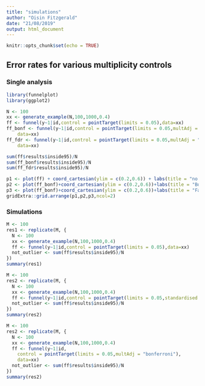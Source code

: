 ```yaml
---
title: "simulations"
author: "Oisin Fitzgerald"
date: "21/08/2019"
output: html_document
---
```


```r
knitr::opts_chunk$set(echo = TRUE)
```

## Error rates for various multiplicity controls

### Single analysis

```r
library(funnelplot)
library(ggplot2)
```

```r
N <- 100
xx <- generate_example(N,100,1000,0.4)
ff <- funnel(y~1|id,control = pointTarget(limits = 0.05),data=xx)
ff_bonf <- funnel(y~1|id,control = pointTarget(limits = 0.05,multAdj = "bonferroni"),
    data=xx)
ff_fdr <- funnel(y~1|id,control = pointTarget(limits = 0.05,multAdj = "fdr"),
    data=xx)

sum(ff$results$inside95)/N
sum(ff_bonf$results$inside95)/N
sum(ff_fdr$results$inside95)/N
```

```r
p1 <- plot(ff) + coord_cartesian(ylim = c(0.2,0.6)) + labs(title = "no multiplicity adjustment")
p2 <- plot(ff_bonf)+coord_cartesian(ylim = c(0.2,0.6))+labs(title = "Bonferroni")
p3 <- plot(ff_bonf)+coord_cartesian(ylim = c(0.2,0.6))+labs(title = "False discovery rate")
gridExtra::grid.arrange(p1,p2,p3,ncol=2)
```

### Simulations

```r
M <- 100
res1 <- replicate(M, {
  N <- 100
  xx <- generate_example(N,100,1000,0.4)
  ff <- funnel(y~1|id,control = pointTarget(limits = 0.05),data=xx)
  not_outlier <- sum(ff$results$inside95)/N
})
summary(res1)
```

```r
M <- 100
res2 <- replicate(M, {
  N <- 100
  xx <- generate_example(N,100,1000,0.4)
  ff <- funnel(y~1|id,control = pointTarget(limits = 0.05,standardised = TRUE),data=xx)
  not_outlier <- sum(ff$results$inside95)/N
})
summary(res2)
```

```r
M <- 100
res2 <- replicate(M, {
  N <- 100
  xx <- generate_example(N,100,1000,0.4)
  ff <- funnel(y~1|id,
    control = pointTarget(limits = 0.05,multAdj = "bonferroni"),
    data=xx)
  not_outlier <- sum(ff$results$inside95)/N
})
summary(res2)
```
